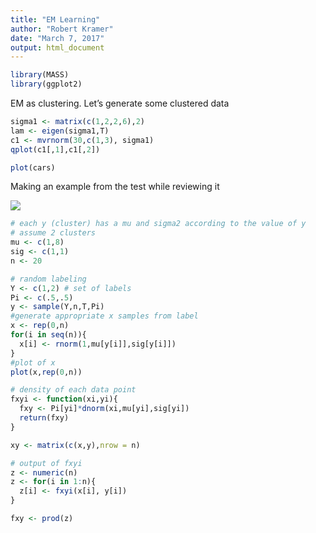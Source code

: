 ```yaml
---
title: "EM Learning"
author: "Robert Kramer"
date: "March 7, 2017"
output: html_document
---
```

```r
library(MASS)
library(ggplot2)
```



EM as clustering. Let's generate some clustered data

```r
sigma1 <- matrix(c(1,2,2,6),2)
lam <- eigen(sigma1,T)
c1 <- mvrnorm(30,c(1,3), sigma1)
qplot(c1[,1],c1[,2])
```



```r
plot(cars)
```

Making an example from the test while reviewing it

![](./Q3exam1.png)

```r


# each y (cluster) has a mu and sigma2 according to the value of y
# assume 2 clusters
mu <- c(1,8)
sig <- c(1,1)
n <- 20

# random labeling
Y <- c(1,2) # set of labels
Pi <- c(.5,.5)
y <- sample(Y,n,T,Pi)
#generate appropriate x samples from label
x <- rep(0,n)
for(i in seq(n)){
  x[i] <- rnorm(1,mu[y[i]],sig[y[i]])
}
#plot of x
plot(x,rep(0,n))

# density of each data point
fxyi <- function(xi,yi){
  fxy <- Pi[yi]*dnorm(xi,mu[yi],sig[yi])
  return(fxy)
}

xy <- matrix(c(x,y),nrow = n)

# output of fxyi
z <- numeric(n)
z <- for(i in 1:n){
  z[i] <- fxyi(x[i], y[i])
}

fxy <- prod(z)
```

